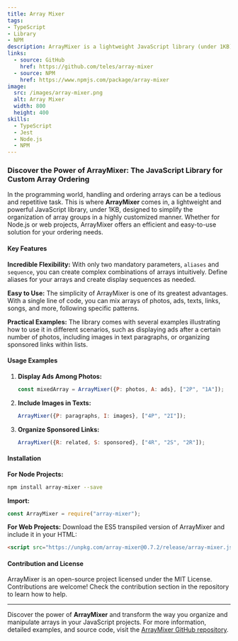 ```yaml
---
title: Array Mixer
tags:
- TypeScript
- Library
- NPM
description: ArrayMixer is a lightweight JavaScript library (under 1KB) that enables custom ordering of multiple arrays effortlessly, perfect for Node.js and web projects. Easy, flexible, and powerful.
links:
  - source: GitHub
    href: https://github.com/teles/array-mixer
  - source: NPM
    href: https://www.npmjs.com/package/array-mixer
image:
  src: /images/array-mixer.png
  alt: Array Mixer
  width: 800
  height: 400
skills:
  - TypeScript
  - Jest
  - Node.js
  - NPM
---
```


### Discover the Power of ArrayMixer: The JavaScript Library for Custom Array Ordering

In the programming world, handling and ordering arrays can be a tedious and repetitive task. This is where **ArrayMixer** comes in, a lightweight and powerful JavaScript library, under 1KB, designed to simplify the organization of array groups in a highly customized manner. Whether for Node.js or web projects, ArrayMixer offers an efficient and easy-to-use solution for your ordering needs.

#### Key Features

**Incredible Flexibility:** With only two mandatory parameters, `aliases` and `sequence`, you can create complex combinations of arrays intuitively. Define aliases for your arrays and create display sequences as needed.

**Easy to Use:** The simplicity of ArrayMixer is one of its greatest advantages. With a single line of code, you can mix arrays of photos, ads, texts, links, songs, and more, following specific patterns.

**Practical Examples:** The library comes with several examples illustrating how to use it in different scenarios, such as displaying ads after a certain number of photos, including images in text paragraphs, or organizing sponsored links within lists.

#### Usage Examples

1. **Display Ads Among Photos:**
   ```javascript
   const mixedArray = ArrayMixer({P: photos, A: ads}, ["2P", "1A"]);
   ```

2. **Include Images in Texts:**
   ```javascript
   ArrayMixer({P: paragraphs, I: images}, ["4P", "2I"]);
   ```

3. **Organize Sponsored Links:**
   ```javascript
   ArrayMixer({R: related, S: sponsored}, ["4R", "2S", "2R"]);
   ```

#### Installation

**For Node Projects:**
```bash
npm install array-mixer --save
```

**Import:**
```javascript
const ArrayMixer = require("array-mixer");
```

**For Web Projects:**
Download the ES5 transpiled version of ArrayMixer and include it in your HTML:
```html
<script src="https://unpkg.com/array-mixer@0.7.2/release/array-mixer.js"></script>
```

#### Contribution and License

ArrayMixer is an open-source project licensed under the MIT License. Contributions are welcome! Check the contribution section in the repository to learn how to help.

---

Discover the power of **ArrayMixer** and transform the way you organize and manipulate arrays in your JavaScript projects. For more information, detailed examples, and source code, visit the [ArrayMixer GitHub repository](https://github.com/teles/array-mixer).
